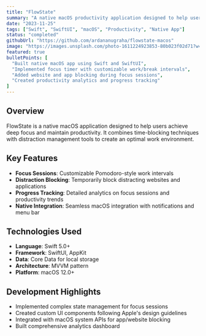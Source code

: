 ```yaml
---
title: "FlowState"
summary: "A native macOS productivity application designed to help users achieve and maintain focus through time-blocking, distraction management, and productivity analytics."
date: "2023-11-25"
tags: ["Swift", "SwiftUI", "macOS", "Productivity", "Native App"]
status: "completed"
githubUrl: "https://github.com/ardananugraha/flowstate-macos"
image: "https://images.unsplash.com/photo-1611224923853-80b023f02d71?w=600&h=400&fit=crop"
featured: true
bulletPoints: [
  "Built native macOS app using Swift and SwiftUI",
  "Implemented focus timer with customizable work/break intervals",
  "Added website and app blocking during focus sessions",
  "Created productivity analytics and progress tracking"
]
---
```


## Overview

FlowState is a native macOS application designed to help users achieve deep focus and maintain productivity. It combines time-blocking techniques with distraction management tools to create an optimal work environment.

## Key Features

- **Focus Sessions**: Customizable Pomodoro-style work intervals
- **Distraction Blocking**: Temporarily block distracting websites and applications
- **Progress Tracking**: Detailed analytics on focus sessions and productivity trends
- **Native Integration**: Seamless macOS integration with notifications and menu bar

## Technologies Used

- **Language**: Swift 5.0+
- **Framework**: SwiftUI, AppKit
- **Data**: Core Data for local storage
- **Architecture**: MVVM pattern
- **Platform**: macOS 12.0+

## Development Highlights

- Implemented complex state management for focus sessions
- Created custom UI components following Apple's design guidelines
- Integrated with macOS system APIs for app/website blocking
- Built comprehensive analytics dashboard
